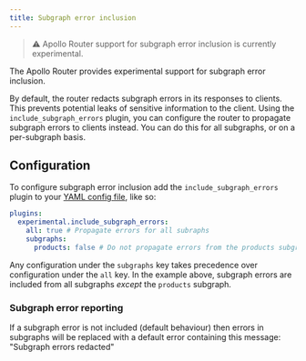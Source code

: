 ```yaml
---
title: Subgraph error inclusion
---
```


> ⚠️ Apollo Router support for subgraph error inclusion is currently experimental.

The Apollo Router provides experimental support for subgraph error inclusion.

By default, the router redacts subgraph errors in its responses to clients. This prevents potential leaks of sensitive information to the client. Using the `include_subgraph_errors` plugin, you can configure the router to propagate subgraph errors to clients instead. You can do this for all subgraphs, or on a per-subgraph basis.

## Configuration

To configure subgraph error inclusion add the `include_subgraph_errors` plugin to your [YAML config file](./configuration/#yaml-config-file), like so:

```yaml title="router.yaml"
plugins:
  experimental.include_subgraph_errors:
    all: true # Propagate errors for all subraphs
    subgraphs:
      products: false # Do not propagate errors from the products subgraph
```

Any configuration under the `subgraphs` key takes precedence over configuration under the `all` key. In the example above, subgraph errors are included from all subgraphs _except_ the `products` subgraph.

### Subgraph error reporting

If a subgraph error is not included (default behaviour) then errors in subgraphs will be replaced with a default error containing this message: "Subgraph errors redacted"
